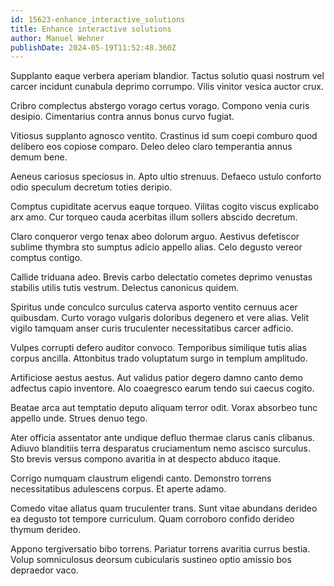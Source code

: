 ```yaml
---
id: 15623-enhance_interactive_solutions
title: Enhance interactive solutions
author: Manuel Wehner
publishDate: 2024-05-19T11:52:48.360Z
---
```


Supplanto eaque verbera aperiam blandior. Tactus solutio quasi nostrum vel carcer incidunt cunabula deprimo corrumpo. Vilis vinitor vesica auctor crux.

Cribro complectus abstergo vorago certus vorago. Compono venia curis desipio. Cimentarius contra annus bonus curvo fugiat.

Vitiosus supplanto agnosco ventito. Crastinus id sum coepi comburo quod delibero eos copiose comparo. Deleo deleo claro temperantia annus demum bene.

Aeneus cariosus speciosus in. Apto ultio strenuus. Defaeco ustulo conforto odio speculum decretum toties deripio.

Comptus cupiditate acervus eaque torqueo. Vilitas cogito viscus explicabo arx amo. Cur torqueo cauda acerbitas illum sollers abscido decretum.

Claro conqueror vergo tenax abeo dolorum arguo. Aestivus defetiscor sublime thymbra sto sumptus adicio appello alias. Celo degusto vereor comptus contigo.

Callide triduana adeo. Brevis carbo delectatio cometes deprimo venustas stabilis utilis tutis vestrum. Delectus canonicus quidem.

Spiritus unde conculco surculus caterva asporto ventito cernuus acer quibusdam. Curto vorago vulgaris doloribus degenero et vere alias. Velit vigilo tamquam anser curis truculenter necessitatibus carcer adficio.

Vulpes corrupti defero auditor convoco. Temporibus similique tutis alias corpus ancilla. Attonbitus trado voluptatum surgo in templum amplitudo.

Artificiose aestus aestus. Aut validus patior degero damno canto demo adfectus capio inventore. Alo coaegresco earum tendo sui caecus cogito.

Beatae arca aut temptatio deputo aliquam terror odit. Vorax absorbeo tunc appello unde. Strues denuo tego.

Ater officia assentator ante undique defluo thermae clarus canis clibanus. Adiuvo blanditiis terra desparatus cruciamentum nemo ascisco surculus. Sto brevis versus compono avaritia in at despecto abduco itaque.

Corrigo numquam claustrum eligendi canto. Demonstro torrens necessitatibus adulescens corpus. Et aperte adamo.

Comedo vitae allatus quam truculenter trans. Sunt vitae abundans derideo ea degusto tot tempore curriculum. Quam corroboro confido derideo thymum derideo.

Appono tergiversatio bibo torrens. Pariatur torrens avaritia currus bestia. Volup somniculosus deorsum cubicularis sustineo optio amissio bos depraedor vaco.

